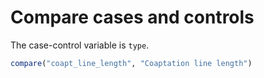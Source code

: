# Compare cases and controls

The case-control variable is `type`.

```r
compare("coapt_line_length", "Coaptation line length")
```
